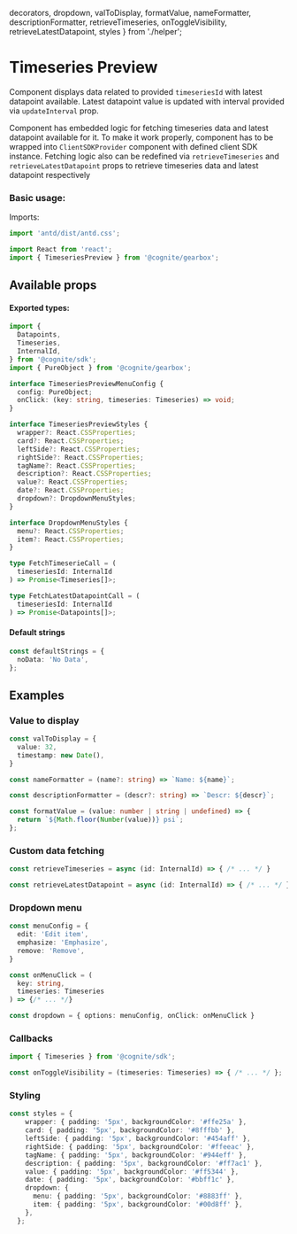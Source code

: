   decorators,
  dropdown,
  valToDisplay,
  formatValue,
  nameFormatter,
  descriptionFormatter,
  retrieveTimeseries,
  onToggleVisibility,
  retrieveLatestDatapoint,
  styles
} from './helper';


<Meta title="Time Series/TimeseriesPreview" decorators={decorators} />

# Timeseries Preview

Component displays data related to provided `timeseriesId` with latest datapoint available. Latest datapoint value is updated with interval provided via `updateInterval` prop.

Component has embedded logic for fetching timeseries data and latest datapoint available for it. To make it work properly, component
has to be wrapped into `ClientSDKProvider` component with defined client SDK instance. Fetching logic
also can be redefined via `retrieveTimeseries` and `retrieveLatestDatapoint` props to retrieve timeseries data and latest datapoint respectively

### Basic usage:

Imports:

```typescript
import 'antd/dist/antd.css';

import React from 'react';
import { TimeseriesPreview } from '@cognite/gearbox';

```

<Preview>
  <Story name="Basic usage" >
    <TimeseriesPreview timeseriesId={41852231325889} />
  </Story>
</Preview>

## Available props

<Props of={TimeseriesPreviewWithoutTheme} />


#### Exported types:

```typescript
import {
  Datapoints,
  Timeseries,
  InternalId,
} from '@cognite/sdk';
import { PureObject } from '@cognite/gearbox';

interface TimeseriesPreviewMenuConfig {
  config: PureObject;
  onClick: (key: string, timeseries: Timeseries) => void;
}

interface TimeseriesPreviewStyles {
  wrapper?: React.CSSProperties;
  card?: React.CSSProperties;
  leftSide?: React.CSSProperties;
  rightSide?: React.CSSProperties;
  tagName?: React.CSSProperties;
  description?: React.CSSProperties;
  value?: React.CSSProperties;
  date?: React.CSSProperties;
  dropdown?: DropdownMenuStyles;
}

interface DropdownMenuStyles {
  menu?: React.CSSProperties;
  item?: React.CSSProperties;
}

type FetchTimeserieCall = (
  timeseriesId: InternalId
) => Promise<Timeseries[]>;

type FetchLatestDatapointCall = (
  timeseriesId: InternalId
) => Promise<Datapoints[]>;
```

#### Default strings

```typescript
const defaultStrings = {
  noData: 'No Data',
};
```

## Examples

### Value to display

```typescript
const valToDisplay = {
  value: 32,
  timestamp: new Date(),
}
```

```typescript
const nameFormatter = (name?: string) => `Name: ${name}`;

const descriptionFormatter = (descr?: string) => `Descr: ${descr}`;

const formatValue = (value: number | string | undefined) => {
  return `${Math.floor(Number(value))} psi`;
};
```

<Preview>
  <Story name="Value to display" >
    <TimeseriesPreview
      timeseriesId={41852231325889}
      valueToDisplay={valToDisplay}
      formatDisplayValue={formatValue}
      nameFormatter={nameFormatter}
      descriptionFormatter={descriptionFormatter}
    />
  </Story>
</Preview>

### Custom data fetching

```typescript
const retrieveTimeseries = async (id: InternalId) => { /* ... */ }

const retrieveLatestDatapoint = async (id: InternalId) => { /* ... */ }
```

<Preview>
  <Story name="Custom data fetching" >
    <TimeseriesPreview
      timeseriesId={41852231325889}
      retrieveTimeseries={retrieveTimeseries}
      retrieveLatestDatapoint={retrieveLatestDatapoint}
    />
  </Story>
</Preview>

### Dropdown menu

```typescript
const menuConfig = {
  edit: 'Edit item',
  emphasize: 'Emphasize',
  remove: 'Remove',
}

const onMenuClick = (
  key: string,
  timeseries: Timeseries
) => {/* ... */}

const dropdown = { options: menuConfig, onClick: onMenuClick }
```

<Preview>
  <Story name="Dropdown menu" >
    <TimeseriesPreview
      timeseriesId={41852231325889}
      dropdown={dropdown}
    />
  </Story>
</Preview>

### Callbacks

```typescript
import { Timeseries } from '@cognite/sdk';

const onToggleVisibility = (timeseries: Timeseries) => { /* ... */ };
```

<Preview>
  <Story name="Callbacks" >
    <TimeseriesPreview
      timeseriesId={41852231325889}
      onToggleVisibility={onToggleVisibility}
    />
  </Story>
</Preview>

### Styling

```typescript
const styles = {
    wrapper: { padding: '5px', backgroundColor: '#ffe25a' },
    card: { padding: '5px', backgroundColor: '#8fffbb' },
    leftSide: { padding: '5px', backgroundColor: '#454aff' },
    rightSide: { padding: '5px', backgroundColor: '#ffeeac' },
    tagName: { padding: '5px', backgroundColor: '#944eff' },
    description: { padding: '5px', backgroundColor: '#ff7ac1' },
    value: { padding: '5px', backgroundColor: '#ff5344' },
    date: { padding: '5px', backgroundColor: '#bbff1c' },
    dropdown: {
      menu: { padding: '5px', backgroundColor: '#8883ff' },
      item: { padding: '5px', backgroundColor: '#00d8ff' },
    },
  };
```

<Preview>
  <Story name="Styling" >
    <TimeseriesPreview
      timeseriesId={41852231325889}
      styles={styles}
      dropdown={dropdown}
    />
  </Story>
</Preview>
